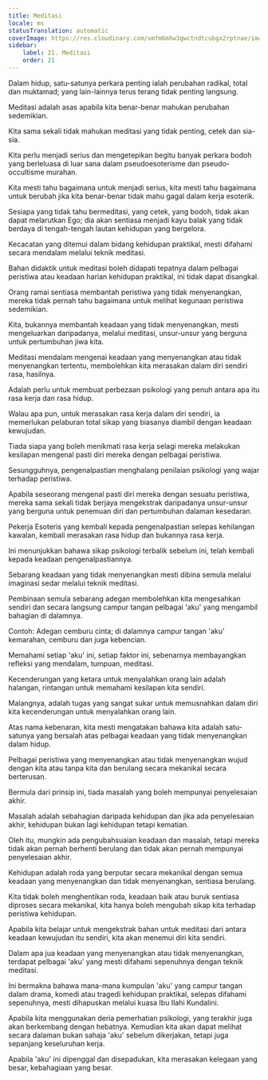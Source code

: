 ```yaml
---
title: Meditasi
locale: ms
statusTranslation: automatic
coverImage: https://res.cloudinary.com/xmfm6mhw3gwctndtcubgx2rptnae/image/upload/v1741354419/small_cover_la_gran_rebelion_28716e29d2.webp
sidebar:
    label: 21. Meditasi
    order: 21
---
```

Dalam hidup, satu-satunya perkara penting ialah perubahan radikal, total dan muktamad; yang lain-lainnya terus terang tidak penting langsung.

Meditasi adalah asas apabila kita benar-benar mahukan perubahan sedemikian.

Kita sama sekali tidak mahukan meditasi yang tidak penting, cetek dan sia-sia.

Kita perlu menjadi serius dan mengetepikan begitu banyak perkara bodoh yang berleluasa di luar sana dalam pseudoesoterisme dan pseudo-occultisme murahan.

Kita mesti tahu bagaimana untuk menjadi serius, kita mesti tahu bagaimana untuk berubah jika kita benar-benar tidak mahu gagal dalam kerja esoterik.

Sesiapa yang tidak tahu bermeditasi, yang cetek, yang bodoh, tidak akan dapat melarutkan Ego; dia akan sentiasa menjadi kayu balak yang tidak berdaya di tengah-tengah lautan kehidupan yang bergelora.

Kecacatan yang ditemui dalam bidang kehidupan praktikal, mesti difahami secara mendalam melalui teknik meditasi.

Bahan didaktik untuk meditasi boleh didapati tepatnya dalam pelbagai peristiwa atau keadaan harian kehidupan praktikal, ini tidak dapat disangkal.

Orang ramai sentiasa membantah peristiwa yang tidak menyenangkan, mereka tidak pernah tahu bagaimana untuk melihat kegunaan peristiwa sedemikian.

Kita, bukannya membantah keadaan yang tidak menyenangkan, mesti mengeluarkan daripadanya, melalui meditasi, unsur-unsur yang berguna untuk pertumbuhan jiwa kita.

Meditasi mendalam mengenai keadaan yang menyenangkan atau tidak menyenangkan tertentu, membolehkan kita merasakan dalam diri sendiri rasa, hasilnya.

Adalah perlu untuk membuat perbezaan psikologi yang penuh antara apa itu rasa kerja dan rasa hidup.

Walau apa pun, untuk merasakan rasa kerja dalam diri sendiri, ia memerlukan pelaburan total sikap yang biasanya diambil dengan keadaan kewujudan.

Tiada siapa yang boleh menikmati rasa kerja selagi mereka melakukan kesilapan mengenal pasti diri mereka dengan pelbagai peristiwa.

Sesungguhnya, pengenalpastian menghalang penilaian psikologi yang wajar terhadap peristiwa.

Apabila seseorang mengenal pasti diri mereka dengan sesuatu peristiwa, mereka sama sekali tidak berjaya mengekstrak daripadanya unsur-unsur yang berguna untuk penemuan diri dan pertumbuhan dalaman kesedaran.

Pekerja Esoteris yang kembali kepada pengenalpastian selepas kehilangan kawalan, kembali merasakan rasa hidup dan bukannya rasa kerja.

Ini menunjukkan bahawa sikap psikologi terbalik sebelum ini, telah kembali kepada keadaan pengenalpastiannya.

Sebarang keadaan yang tidak menyenangkan mesti dibina semula melalui imaginasi sedar melalui teknik meditasi.

Pembinaan semula sebarang adegan membolehkan kita mengesahkan sendiri dan secara langsung campur tangan pelbagai 'aku' yang mengambil bahagian di dalamnya.

Contoh: Adegan cemburu cinta; di dalamnya campur tangan 'aku' kemarahan, cemburu dan juga kebencian.

Memahami setiap 'aku' ini, setiap faktor ini, sebenarnya membayangkan refleksi yang mendalam, tumpuan, meditasi.

Kecenderungan yang ketara untuk menyalahkan orang lain adalah halangan, rintangan untuk memahami kesilapan kita sendiri.

Malangnya, adalah tugas yang sangat sukar untuk memusnahkan dalam diri kita kecenderungan untuk menyalahkan orang lain.

Atas nama kebenaran, kita mesti mengatakan bahawa kita adalah satu-satunya yang bersalah atas pelbagai keadaan yang tidak menyenangkan dalam hidup.

Pelbagai peristiwa yang menyenangkan atau tidak menyenangkan wujud dengan kita atau tanpa kita dan berulang secara mekanikal secara berterusan.

Bermula dari prinsip ini, tiada masalah yang boleh mempunyai penyelesaian akhir.

Masalah adalah sebahagian daripada kehidupan dan jika ada penyelesaian akhir, kehidupan bukan lagi kehidupan tetapi kematian.

Oleh itu, mungkin ada pengubahsuaian keadaan dan masalah, tetapi mereka tidak akan pernah berhenti berulang dan tidak akan pernah mempunyai penyelesaian akhir.

Kehidupan adalah roda yang berputar secara mekanikal dengan semua keadaan yang menyenangkan dan tidak menyenangkan, sentiasa berulang.

Kita tidak boleh menghentikan roda, keadaan baik atau buruk sentiasa diproses secara mekanikal, kita hanya boleh mengubah sikap kita terhadap peristiwa kehidupan.

Apabila kita belajar untuk mengekstrak bahan untuk meditasi dari antara keadaan kewujudan itu sendiri, kita akan menemui diri kita sendiri.

Dalam apa jua keadaan yang menyenangkan atau tidak menyenangkan, terdapat pelbagai 'aku' yang mesti difahami sepenuhnya dengan teknik meditasi.

Ini bermakna bahawa mana-mana kumpulan 'aku' yang campur tangan dalam drama, komedi atau tragedi kehidupan praktikal, selepas difahami sepenuhnya, mesti dihapuskan melalui kuasa Ibu Ilahi Kundalini.

Apabila kita menggunakan deria pemerhatian psikologi, yang terakhir juga akan berkembang dengan hebatnya. Kemudian kita akan dapat melihat secara dalaman bukan sahaja 'aku' sebelum dikerjakan, tetapi juga sepanjang keseluruhan kerja.

Apabila 'aku' ini dipenggal dan disepadukan, kita merasakan kelegaan yang besar, kebahagiaan yang besar.

